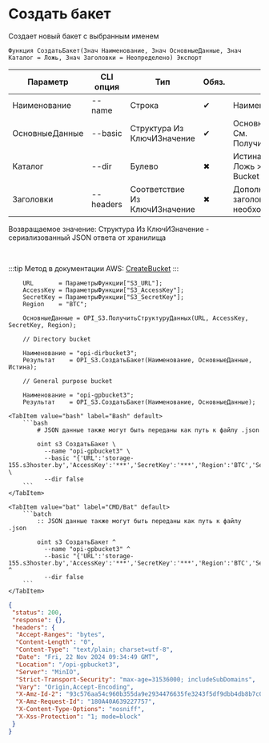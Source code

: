 ﻿---
sidebar_position: 1
description: Создать бакет и другие функции для работы с S3 в Открытом пакете интеграций - бесплатной open-source библиотеке интеграций для 1С:Предприятие 8, OneScript и CLI
keywords: [1C, 1С, 1С:Предприятие, 1С:Предприятие 8.3, API, Интеграция, Сервисы, Обмен, OneScript, CLI, S3]
---


# Создать бакет
 Создает новый бакет с выбранным именем



`Функция СоздатьБакет(Знач Наименование, Знач ОсновныеДанные, Знач Каталог = Ложь, Знач Заголовки = Неопределено) Экспорт`

  | Параметр | CLI опция | Тип | Обяз. | Назначение |
  |-|-|-|-|-|
  | Наименование | --name | Строка | &#x2714; | Наименование бакета |
  | ОсновныеДанные | --basic | Структура Из КлючИЗначение | &#x2714; | Основные данные запроса. См. ПолучитьСтруктуруДанных |
  | Каталог | --dir | Булево | &#x2716; | Истина > Directory Bucket, Ложь > General Purpose Bucket |
  | Заголовки | --headers | Соответствие Из КлючИЗначение | &#x2716; | Дополнительные заголовки запроса, если необходимо |

  
  Возвращаемое значение:   Структура Из КлючИЗначение - сериализованный JSON ответа от хранилища

<br/>

:::tip
Метод в документации AWS: [CreateBucket](https://docs.aws.amazon.com/AmazonS3/latest/API/API_CreateBucket.html)
:::
<br/>



```bsl title="Пример использования для 1С:Предприятие/OneScript"
    URL       = ПараметрыФункции["S3_URL"];
    AccessKey = ПараметрыФункции["S3_AccessKey"];
    SecretKey = ПараметрыФункции["S3_SecretKey"];
    Region    = "BTC";

    ОсновныеДанные = OPI_S3.ПолучитьСтруктуруДанных(URL, AccessKey, SecretKey, Region);

    // Directory bucket

    Наименование = "opi-dirbucket3";
    Результат    = OPI_S3.СоздатьБакет(Наименование, ОсновныеДанные, Истина);

    // General purpose bucket

    Наименование = "opi-gpbucket3";
    Результат    = OPI_S3.СоздатьБакет(Наименование, ОсновныеДанные);
```
    

 <Tabs>
  
    <TabItem value="bash" label="Bash" default>
        ```bash
            # JSON данные также могут быть переданы как путь к файлу .json
            
            oint s3 СоздатьБакет \
              --name "opi-gpbucket3" \
              --basic "{'URL':'storage-155.s3hoster.by','AccessKey':'***','SecretKey':'***','Region':'BTC','Service':'s3'}" \
              --dir false
        ```
    </TabItem>
  
    <TabItem value="bat" label="CMD/Bat" default>
        ```batch
            :: JSON данные также могут быть переданы как путь к файлу .json
            
            oint s3 СоздатьБакет ^
              --name "opi-gpbucket3" ^
              --basic "{'URL':'storage-155.s3hoster.by','AccessKey':'***','SecretKey':'***','Region':'BTC','Service':'s3'}" ^
              --dir false
        ```
    </TabItem>
</Tabs>


```json title="Результат"
{
 "status": 200,
 "response": {},
 "headers": {
  "Accept-Ranges": "bytes",
  "Content-Length": "0",
  "Content-Type": "text/plain; charset=utf-8",
  "Date": "Fri, 22 Nov 2024 09:34:49 GMT",
  "Location": "/opi-gpbucket3",
  "Server": "MinIO",
  "Strict-Transport-Security": "max-age=31536000; includeSubDomains",
  "Vary": "Origin,Accept-Encoding",
  "X-Amz-Id-2": "93c576aa54c960b355da9e2934476635fe3243f5df9dbb4db8b7c0d94bec7cd1",
  "X-Amz-Request-Id": "180A40A639227757",
  "X-Content-Type-Options": "nosniff",
  "X-Xss-Protection": "1; mode=block"
 }
}
```
